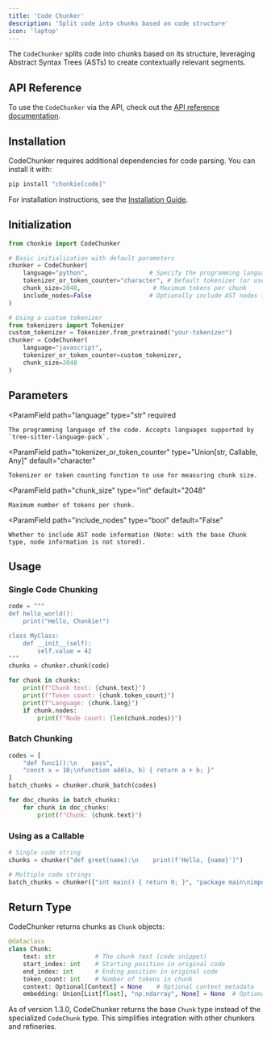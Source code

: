 ```yaml
---
title: 'Code Chunker'
description: 'Split code into chunks based on code structure'
icon: 'laptop'
---
```


The `CodeChunker` splits code into chunks based on its structure, leveraging Abstract Syntax Trees (ASTs) to create contextually relevant segments.

## API Reference
To use the `CodeChunker` via the API, check out the [API reference documentation](../../api-reference/code-chunker).

## Installation

CodeChunker requires additional dependencies for code parsing. You can install it with:

```bash
pip install "chonkie[code]"
```

<Info>For installation instructions, see the [Installation Guide](/getting-started/installation).</Info>

## Initialization

```python
from chonkie import CodeChunker

# Basic initialization with default parameters
chunker = CodeChunker(
    language="python",                 # Specify the programming language
    tokenizer_or_token_counter="character", # Default tokenizer (or use "gpt2", etc.)
    chunk_size=2048,                    # Maximum tokens per chunk
    include_nodes=False                # Optionally include AST nodes in output
)

# Using a custom tokenizer
from tokenizers import Tokenizer
custom_tokenizer = Tokenizer.from_pretrained("your-tokenizer")
chunker = CodeChunker(
    language="javascript",
    tokenizer_or_token_counter=custom_tokenizer,
    chunk_size=2048
)
```

## Parameters

<ParamField
    path="language"
    type="str"
    required
>
    The programming language of the code. Accepts languages supported by `tree-sitter-language-pack`.
</ParamField>

<ParamField
    path="tokenizer_or_token_counter"
    type="Union[str, Callable, Any]"
    default="character"
>
    Tokenizer or token counting function to use for measuring chunk size.
</ParamField>

<ParamField
    path="chunk_size"
    type="int"
    default="2048"
>
    Maximum number of tokens per chunk.
</ParamField>

<ParamField
    path="include_nodes"
    type="bool"
    default="False"
>
    Whether to include AST node information (Note: with the base Chunk type, node information is not stored).
</ParamField>


## Usage

### Single Code Chunking

```python
code = """
def hello_world():
    print("Hello, Chonkie!")

class MyClass:
    def __init__(self):
        self.value = 42
"""
chunks = chunker.chunk(code)

for chunk in chunks:
    print(f"Chunk text: {chunk.text}")
    print(f"Token count: {chunk.token_count}")
    print(f"Language: {chunk.lang}")
    if chunk.nodes:
        print(f"Node count: {len(chunk.nodes)}")
```

### Batch Chunking

```python
codes = [
    "def func1():\n    pass",
    "const x = 10;\nfunction add(a, b) { return a + b; }"
]
batch_chunks = chunker.chunk_batch(codes)

for doc_chunks in batch_chunks:
    for chunk in doc_chunks:
        print(f"Chunk: {chunk.text}")
```

### Using as a Callable

```python
# Single code string
chunks = chunker("def greet(name):\n    print(f'Hello, {name}')")

# Multiple code strings
batch_chunks = chunker(["int main() { return 0; }", "package main\nimport \"fmt\"\nfunc main() { fmt.Println(\"Hi\") }"])
```

## Return Type

CodeChunker returns chunks as `Chunk` objects:

```python
@dataclass
class Chunk:
    text: str           # The chunk text (code snippet)
    start_index: int    # Starting position in original code
    end_index: int      # Ending position in original code
    token_count: int    # Number of tokens in chunk
    context: Optional[Context] = None    # Optional context metadata
    embedding: Union[List[float], "np.ndarray", None] = None  # Optional embedding vector
```

<Note>As of version 1.3.0, CodeChunker returns the base `Chunk` type instead of the specialized `CodeChunk` type. This simplifies integration with other chunkers and refineries. </Note>

